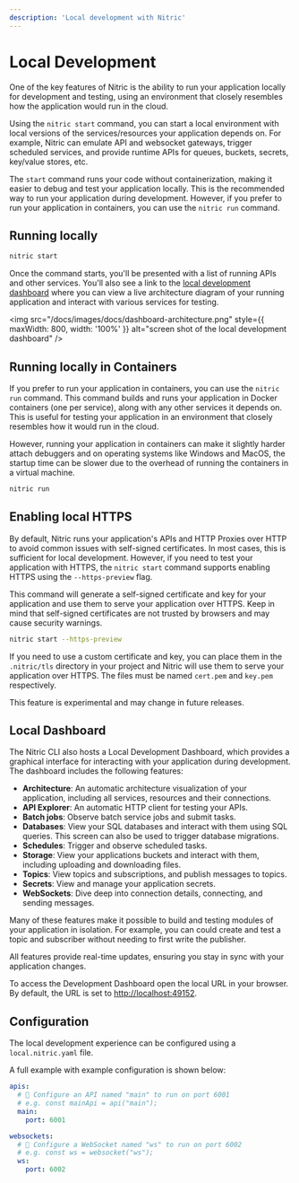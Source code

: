 ```yaml
---
description: 'Local development with Nitric'
---
```


# Local Development

One of the key features of Nitric is the ability to run your application locally for development and testing, using an environment that closely resembles how the application would run in the cloud.

Using the `nitric start` command, you can start a local environment with local versions of the services/resources your application depends on. For example, Nitric can emulate API and websocket gateways, trigger scheduled services, and provide runtime APIs for queues, buckets, secrets, key/value stores, etc.

The `start` command runs your code without containerization, making it easier to debug and test your application locally. This is the recommended way to run your application during development. However, if you prefer to run your application in containers, you can use the `nitric run` command.

## Running locally

```bash
nitric start
```

Once the command starts, you'll be presented with a list of running APIs and other services. You'll also see a link to the [local development dashboard](#local-dashboard) where you can view a live architecture diagram of your running application and interact with various services for testing.

<img
  src="/docs/images/docs/dashboard-architecture.png"
  style={{ maxWidth: 800, width: '100%' }}
  alt="screen shot of the local development dashboard"
/>

## Running locally in Containers

If you prefer to run your application in containers, you can use the `nitric run` command. This command builds and runs your application in Docker containers (one per service), along with any other services it depends on. This is useful for testing your application in an environment that closely resembles how it would run in the cloud.

However, running your application in containers can make it slightly harder attach debuggers and on operating systems like Windows and MacOS, the startup time can be slower due to the overhead of running the containers in a virtual machine.

```bash
nitric run
```

## Enabling local HTTPS

By default, Nitric runs your application's APIs and HTTP Proxies over HTTP to avoid common issues with self-signed certificates. In most cases, this is sufficient for local development. However, if you need to test your application with HTTPS, the `nitric start` command supports enabling HTTPS using the `--https-preview` flag.

This command will generate a self-signed certificate and key for your application and use them to serve your application over HTTPS. Keep in mind that self-signed certificates are not trusted by browsers and may cause security warnings.

```bash
nitric start --https-preview
```

If you need to use a custom certificate and key, you can place them in the `.nitric/tls` directory in your project and Nitric will use them to serve your application over HTTPS. The files must be named `cert.pem` and `key.pem` respectively.

<Note>This feature is experimental and may change in future releases.</Note>

## Local Dashboard

The Nitric CLI also hosts a Local Development Dashboard, which provides a graphical interface for interacting with your application during development. The dashboard includes the following features:

- **Architecture**: An automatic architecture visualization of your application, including all services, resources and their connections.
- **API Explorer**: An automatic HTTP client for testing your APIs.
- **Batch jobs**: Observe batch service jobs and submit tasks.
- **Databases**: View your SQL databases and interact with them using SQL queries. This screen can also be used to trigger database migrations.
- **Schedules**: Trigger and observe scheduled tasks.
- **Storage**: View your applications buckets and interact with them, including uploading and downloading files.
- **Topics**: View topics and subscriptions, and publish messages to topics.
- **Secrets**: View and manage your application secrets.
- **WebSockets**: Dive deep into connection details, connecting, and sending messages.

Many of these features make it possible to build and testing modules of your application in isolation. For example, you can could create and test a topic and subscriber without needing to first write the publisher.

All features provide real-time updates, ensuring you stay in sync with your application changes.

To access the Development Dashboard open the local URL in your browser. By default, the URL is set to [http://localhost:49152](http://localhost:49152).

## Configuration

The local development experience can be configured using a `local.nitric.yaml` file.

A full example with example configuration is shown below:

```yaml
apis:
  # 👀 Configure an API named "main" to run on port 6001
  # e.g. const mainApi = api("main");
  main:
    port: 6001

websockets:
  # 👀 Configure a WebSocket named "ws" to run on port 6002
  # e.g. const ws = websocket("ws");
  ws:
    port: 6002
```
